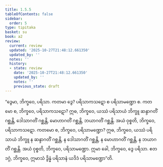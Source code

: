 ```yaml
---
title: 1.5.5
tableOfContents: false
sidebar:
  order: 5
type: tipitaka
basket: su
book: a2
review:
  current: review
  updated: '2025-10-27T21:48:12.661350'
  updated_by: ''
  notes: ''
  history:
  - state: review
    date: '2025-10-27T21:48:12.661350'
    updated_by: ''
    notes: ''
    previous_state: draft
---
```



<ReviewStatus review={frontmatter.review} showDetails={true} />

<HypothesisAnnotation frontmatter={frontmatter} />

<DynamicBreadcrumb />

<Division number="47" book="a2" e="ch" v="15" p="72">

<Paragraph number="114" book="a2">
“ဒွေမာ, ဘိက္ခဝေ, ပရိသာ. ကတမာ ဒွေ? ပရိသာကသဋော စ ပရိသာမဏ္ဍော စ. ကတမော စ, ဘိက္ခဝေ, ပရိသာကသဋော? ဣဓ, ဘိက္ခဝေ, ယဿံ ပရိသာယံ ဘိက္ခူ ဆန္ဒာဂတိံ ဂစ္ဆန္တိ, ဒေါသာဂတိံ ဂစ္ဆန္တိ, မောဟာဂတိံ ဂစ္ဆန္တိ, ဘယာဂတိံ ဂစ္ဆန္တိ. အယံ ဝုစ္စတိ, ဘိက္ခဝေ, ပရိသာကသဋော.
</Paragraph>

<Paragraph number="115" book="a2">
ကတမော စ, ဘိက္ခဝေ, ပရိသာမဏ္ဍော? ဣဓ, ဘိက္ခဝေ, ယဿံ ပရိသာယံ ဘိက္ခူ န ဆန္ဒာဂတိံ ဂစ္ဆန္တိ, န ဒေါသာဂတိံ ဂစ္ဆန္တိ, န မောဟာဂတိံ ဂစ္ဆန္တိ, န ဘယာဂတိံ ဂစ္ဆန္တိ. အယံ ဝုစ္စတိ, ဘိက္ခဝေ, ပရိသာမဏ္ဍော. ဣမာ ခေါ, ဘိက္ခဝေ, ဒွေ ပရိသာ. ဧတဒဂ္ဂံ, ဘိက္ခဝေ, ဣမာသံ ဒွိန္နံ ပရိသာနံ ယဒိဒံ ပရိသာမဏ္ဍော”တိ.
</Paragraph>
</Division>